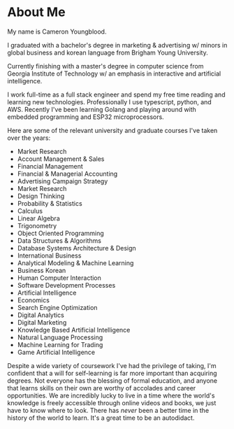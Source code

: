 # About Me

My name is Cameron Youngblood.

I graduated with a bachelor's degree in marketing & advertising w/ minors in global business and korean language from Brigham Young University.

Currently finishing with a master's degree in computer science from Georgia Institute of Technology w/ an emphasis in interactive and artificial intelligence.

I work full-time as a full stack engineer and spend my free time reading and learning new technologies. Professionally I use typescript, python, and AWS. Recently I've been learning Golang and playing around with embedded programming and ESP32 microprocessors.

Here are some of the relevant university and graduate courses I've taken over the years:

- Market Research
- Account Management & Sales
- Financial Management
- Financial & Managerial Accounting
- Advertising Campaign Strategy
- Market Research
- Design Thinking
- Probability & Statistics
- Calculus
- Linear Algebra
- Trigonometry
- Object Oriented Programming
- Data Structures & Algorithms
- Database Systems Architecture & Design
- International Business
- Analytical Modeling & Machine Learning
- Business Korean
- Human Computer Interaction
- Software Development Processes
- Artificial Intelligence
- Economics
- Search Engine Optimization
- Digital Analytics
- Digital Marketing
- Knowledge Based Artificial Intelligence
- Natural Language Processing
- Machine Learning for Trading
- Game Artificial Intelligence

Despite a wide variety of coursework I've had the privilege of taking, I'm confident that a will for self-learning is far more important than acquiring degrees. Not everyone has the blessing of formal education, and anyone that learns skills on their own are worthy of accolades and career opportunities. We are incredibly lucky to live in a time where the world's knowledge is freely accessible through online videos and books, we just have to know where to look. There has _never_ been a better time in the history of the world to learn. It's a great time to be an autodidact.
